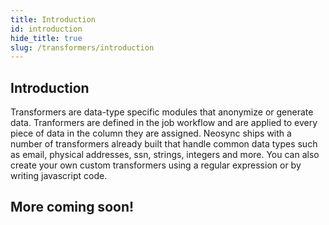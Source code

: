 ```yaml
---
title: Introduction
id: introduction
hide_title: true
slug: /transformers/introduction
---
```



<DocPageHeader title="Transformers" />

## Introduction

Transformers are data-type specific modules that anonymize or generate data. Tranformers are defined in the job workflow and are applied to every piece of data in the column they are assigned. Neosync ships with a number of transformers already built that handle common data types such as email, physical addresses, ssn, strings, integers and more. You can also create your own custom transformers using a regular expression or by writing javascript code.

## More coming soon!
